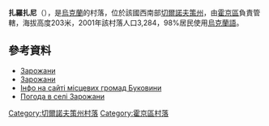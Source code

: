 {{coord|48|24|45|N|26|17|19|E|scale:100000|display=title}}

'''扎羅扎尼'''（{{lang-uk|Зарожани}}），是[[烏克蘭|烏克蘭]]的村落，位於該國西南部[[切爾諾夫策州|切爾諾夫策州]]，由[[霍京區|霍京區]]負責管轄，海拔高度203米，2001年該村落人口3,284，98%居民使用[[烏克蘭語|烏克蘭語]]。

==參考資料==
* [http://w1.c1.rada.gov.ua/pls/z7502/A005?rdat1=27.09.2011&rf7571=39432 Зарожани]{{dead link|date=2018年3月 |bot=InternetArchiveBot |fix-attempted=yes }}
* [http://gromady.cv.ua/ht/zarozhany Зарожани] {{Wayback|url=http://gromady.cv.ua/ht/zarozhany |date=20171001032716 }}
* [http://gromady.cv.ua/ht/zarozhany Інфо на сайті місцевих громад Буковини] {{Wayback|url=http://gromady.cv.ua/ht/zarozhany |date=20171001032716 }}
* [http://weather.in.ua/ua/chernovickaja/8597 Погода в селі Зарожани] {{Wayback|url=http://weather.in.ua/ua/chernovickaja/8597 |date=20160426153132 }}

{{DEFAULTSORT:Зарожани}}
[[Category:切爾諾夫策州村落|Category:切爾諾夫策州村落]]
[[Category:霍京區村落|Category:霍京區村落]]


{{Chernivtsi-geo-stub}}